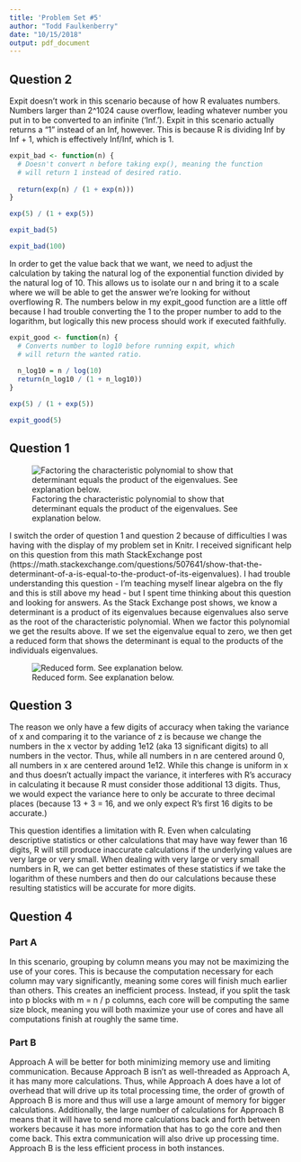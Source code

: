 ```yaml
---
title: 'Problem Set #5'
author: "Todd Faulkenberry"
date: "10/15/2018"
output: pdf_document
---
```


## Question 2

Expit doesn't work in this scenario because of how R evaluates numbers. Numbers larger than 2^1024 cause overflow, leading whatever number you put in to be converted to an infinite ('Inf.'). Expit in this scenario actually returns a "1" instead of an Inf, however. This is because R is dividing Inf by Inf + 1, which is effectively Inf/Inf, which is 1.

```r

expit_bad <- function(n) {
  # Doesn't convert n before taking exp(), meaning the function
  # will return 1 instead of desired ratio.
  
  return(exp(n) / (1 + exp(n)))
}

exp(5) / (1 + exp(5))

expit_bad(5)

expit_bad(100)
```

In order to get the value back that we want, we need to adjust the calculation by taking the natural log of the exponential function divided by the natural log of 10. This allows us to isolate our n and bring it to a scale where we will be able to get the answer we're looking for without overflowing R. The numbers below in my expit_good function are a little off because I had trouble converting the 1 to the proper number to add to the logarithm, but logically this new process should work if executed faithfully.

```r

expit_good <- function(n) {
  # Converts number to log10 before running expit, which
  # will return the wanted ratio.
  
  n_log10 = n / log(10)
  return(n_log10 / (1 + n_log10))
}

exp(5) / (1 + exp(5))

expit_good(5)

```

## Question 1

![Factoring the characteristic polynomial to show that determinant equals the product of the eigenvalues. See explanation below.](~/Desktop/factor.png)

I switch the order of question 1 and question 2 because of difficulties I was having with the display of my problem set in Knitr. I received significant help on this question from this math StackExchange post (https://math.stackexchange.com/questions/507641/show-that-the-determinant-of-a-is-equal-to-the-product-of-its-eigenvalues). I had trouble understanding this question - I'm teaching myself linear algebra on the fly and this is still above my head - but I spent time thinking about this question and looking for answers. 
As the Stack Exchange post shows, we know a determinant is a product of its eigenvalues because eigenvalues also serve as the root of the characteristic polynomial. When we factor this polynomial we get the results above. If we set the eigenvalue equal to zero, we then get a reduced form that shows the determinant is equal to the products of the individuals eigenvalues.

![Reduced form. See explanation below.](~/Desktop/end.png)


## Question 3

The reason we only have a few digits of accuracy when taking the variance of x and comparing it to the variance of z is because we change the numbers in the x vector by adding 1e12 (aka 13 significant digits) to all numbers in the vector. Thus, while all numbers in n are centered around 0, all numbers in x are centered around 1e12. While this change is uniform in x and thus doesn't actually impact the variance, it interferes with R's accuracy in calculating it because R must consider those additional 13 digits. Thus, we would expect the variance here to only be accurate to three decimal places (because 13 + 3 = 16, and we only expect R's first 16 digits to be accurate.)

This question identifies a limitation with R. Even when calculating descriptive statistics or other calculations that may have way fewer than 16 digits, R will still produce inaccurate calculations if the underlying values are very large or very small. When dealing with very large or very small numbers in R, we can get better estimates of these statistics if we take the logarithm of these numbers and then do our calculations because these resulting statistics will be accurate for more digits.

## Question 4

### Part A

In this scenario, grouping by column means you may not be maximizing the use of your cores. This is because the computation necessary for each column may vary significantly, meaning some cores will finish much earlier than others. This creates an inefficient process. Instead, if you split the task into p blocks with m = n / p columns, each core will be computing the same size block, meaning you will both maximize your use of cores and have all computations finish at roughly the same time.

### Part B

Approach A will be better for both minimizing memory use and limiting communication. Because Approach B isn't as well-threaded as Approach A, it has many more calculations. Thus, while Approach A does have a lot of overhead that will drive up its total processing time, the order of growth of Approach B is more and thus will use a large amount of memory for bigger calculations. Additionally, the large number of calculations for Approach B means that it will have to send more calculations back and forth between workers because it has more information that has to go the core and then come back. This extra communication will also drive up processing time. Approach B is the less efficient process in both instances.
